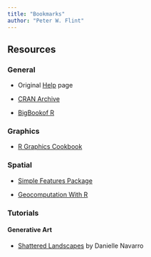 ```yaml
---
title: "Bookmarks"
author: "Peter W. Flint"
---
```


## Resources

### General

-   Original [Help](https://stat.ethz.ch/mailman/listinfo/r-help) page

-   [CRAN Archive](https://cran.rstudio.com/ "Packages reviewed by R development staff")

-   [Big](https://www.bigbookofr.com/)[Book](https://www.bigbookofr.com/ "Complete set of bookmarks for all projects using R")[of R](https://www.bigbookofr.com/)

### Graphics

-   [R Graphics Cookbook](https://r-graphics.org/)

### Spatial

-   [Simple Features Package](https://r-spatial.github.io/sf/)

-   [Geocomputation With R](https://r.geocompx.org/intro "Complete guide to working with spatial data. Includes connecting across other software platforms.")

### Tutorials

#### Generative Art

-   [Shattered Landscapes](https://blog.djnavarro.net/posts/2023-03-13_shattered-landscapes/) by Danielle Navarro
